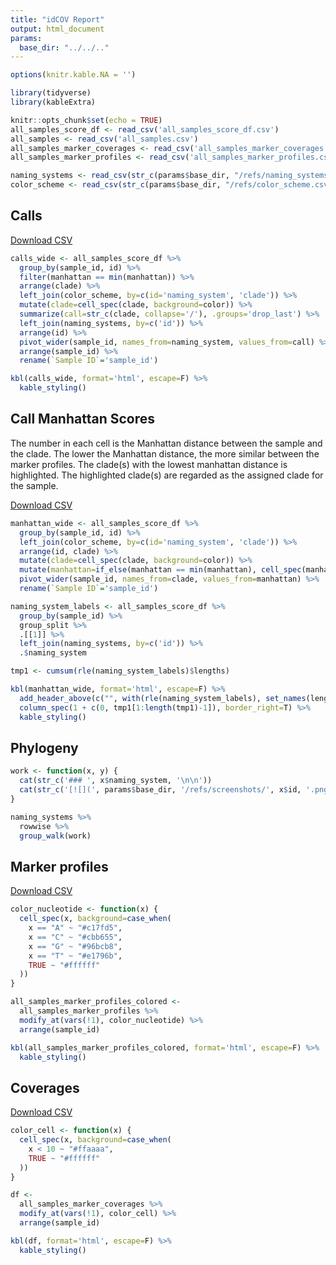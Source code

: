 ```yaml
---
title: "idCOV Report"
output: html_document
params:
  base_dir: "../../.."
---
```


```r
options(knitr.kable.NA = '')

library(tidyverse)
library(kableExtra)

knitr::opts_chunk$set(echo = TRUE)
all_samples_score_df <- read_csv('all_samples_score_df.csv')
all_samples <- read_csv('all_samples.csv')
all_samples_marker_coverages <- read_csv('all_samples_marker_coverages.csv')
all_samples_marker_profiles <- read_csv('all_samples_marker_profiles.csv')

naming_systems <- read_csv(str_c(params$base_dir, "/refs/naming_systems.csv"))
color_scheme <- read_csv(str_c(params$base_dir, "/refs/color_scheme.csv"))
```

## Calls

[Download CSV](all_samples_score_df.csv)

```r
calls_wide <- all_samples_score_df %>%
  group_by(sample_id, id) %>%
  filter(manhattan == min(manhattan)) %>%
  arrange(clade) %>%
  left_join(color_scheme, by=c(id='naming_system', 'clade')) %>%
  mutate(clade=cell_spec(clade, background=color)) %>%
  summarize(call=str_c(clade, collapse='/'), .groups='drop_last') %>%
  left_join(naming_systems, by=c('id')) %>%
  arrange(id) %>%
  pivot_wider(sample_id, names_from=naming_system, values_from=call) %>%
  arrange(sample_id) %>%
  rename(`Sample ID`='sample_id')

kbl(calls_wide, format='html', escape=F) %>%
  kable_styling()
```

## Call Manhattan Scores

The number in each cell is the Manhattan distance between the sample and the clade. The lower the Manhattan distance, the more similar between the marker profiles.
The clade(s) with the lowest manhattan distance is highlighted. The highlighted clade(s) are regarded as the assigned clade for the sample.

[Download CSV](all_samples_score_df.csv)

```r
manhattan_wide <- all_samples_score_df %>%
  group_by(sample_id, id) %>%
  left_join(color_scheme, by=c(id='naming_system', 'clade')) %>%
  arrange(id, clade) %>%
  mutate(clade=cell_spec(clade, background=color)) %>%
  mutate(manhattan=if_else(manhattan == min(manhattan), cell_spec(manhattan, background='#ffcccc'), as.character(manhattan))) %>%
  pivot_wider(sample_id, names_from=clade, values_from=manhattan) %>%
  rename(`Sample ID`='sample_id')

naming_system_labels <- all_samples_score_df %>%
  group_by(sample_id) %>%
  group_split %>%
  .[[1]] %>%
  left_join(naming_systems, by=c('id')) %>%
  .$naming_system

tmp1 <- cumsum(rle(naming_system_labels)$lengths)

kbl(manhattan_wide, format='html', escape=F) %>%
  add_header_above(c("", with(rle(naming_system_labels), set_names(lengths, values)))) %>%
  column_spec(1 + c(0, tmp1[1:length(tmp1)-1]), border_right=T) %>%
  kable_styling()
```

## Phylogeny

```r
work <- function(x, y) {
  cat(str_c('### ', x$naming_system, '\n\n'))
  cat(str_c('[![](', params$base_dir, '/refs/screenshots/', x$id, '.png)](', x$link_to_nextstrain, ')', '\n\n'))
}

naming_systems %>%
  rowwise %>%
  group_walk(work)
```

## Marker profiles

[Download CSV](all_samples_marker_profiles.csv)

```r
color_nucleotide <- function(x) {
  cell_spec(x, background=case_when(
    x == "A" ~ "#c17fd5",
    x == "C" ~ "#cbb655",
    x == "G" ~ "#96bcb8",
    x == "T" ~ "#e1796b",
    TRUE ~ "#ffffff"
  ))
}

all_samples_marker_profiles_colored <-
  all_samples_marker_profiles %>%
  modify_at(vars(!1), color_nucleotide) %>%
  arrange(sample_id)

kbl(all_samples_marker_profiles_colored, format='html', escape=F) %>%
  kable_styling()
```

## Coverages

[Download CSV](all_samples_marker_coverages.csv)

```r
color_cell <- function(x) {
  cell_spec(x, background=case_when(
    x < 10 ~ "#ffaaaa",
    TRUE ~ "#ffffff"
  ))
}

df <-
  all_samples_marker_coverages %>%
  modify_at(vars(!1), color_cell) %>%
  arrange(sample_id)

kbl(df, format='html', escape=F) %>%
  kable_styling()
```